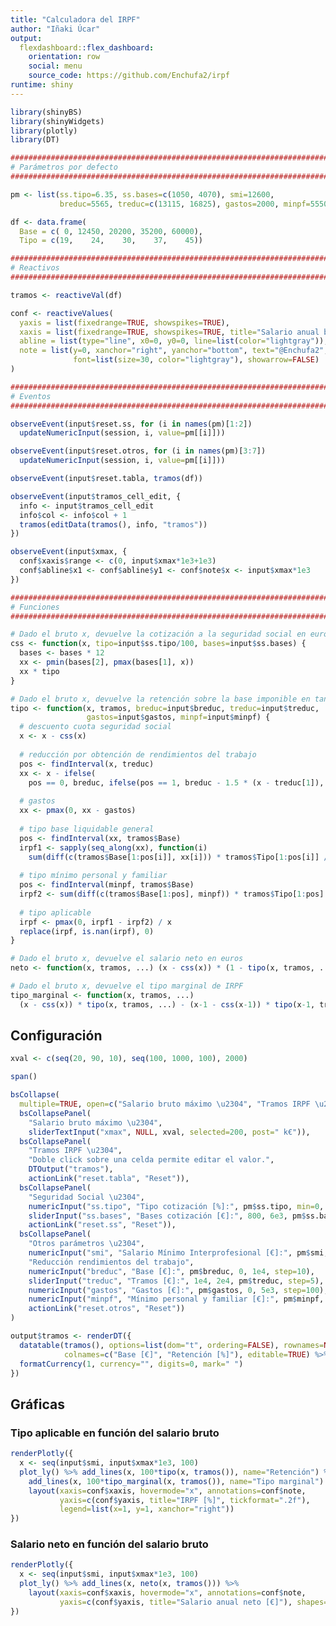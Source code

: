 ```yaml
---
title: "Calculadora del IRPF"
author: "Iñaki Úcar"
output:
  flexdashboard::flex_dashboard:
    orientation: row
    social: menu
    source_code: https://github.com/Enchufa2/irpf
runtime: shiny
---
```


```r
library(shinyBS)
library(shinyWidgets)
library(plotly)
library(DT)

################################################################################
# Parámetros por defecto
################################################################################

pm <- list(ss.tipo=6.35, ss.bases=c(1050, 4070), smi=12600,
           breduc=5565, treduc=c(13115, 16825), gastos=2000, minpf=5550)

df <- data.frame(
  Base = c( 0, 12450, 20200, 35200, 60000),
  Tipo = c(19,    24,    30,    37,    45))

################################################################################
# Reactivos
################################################################################

tramos <- reactiveVal(df)

conf <- reactiveValues(
  yaxis = list(fixedrange=TRUE, showspikes=TRUE),
  xaxis = list(fixedrange=TRUE, showspikes=TRUE, title="Salario anual bruto [€]"),
  abline = list(type="line", x0=0, y0=0, line=list(color="lightgray")),
  note = list(y=0, xanchor="right", yanchor="bottom", text="@Enchufa2",
              font=list(size=30, color="lightgray"), showarrow=FALSE)
)

################################################################################
# Eventos
################################################################################

observeEvent(input$reset.ss, for (i in names(pm)[1:2])
  updateNumericInput(session, i, value=pm[[i]]))

observeEvent(input$reset.otros, for (i in names(pm)[3:7])
  updateNumericInput(session, i, value=pm[[i]]))

observeEvent(input$reset.tabla, tramos(df))

observeEvent(input$tramos_cell_edit, {
  info <- input$tramos_cell_edit
  info$col <- info$col + 1
  tramos(editData(tramos(), info, "tramos"))
})

observeEvent(input$xmax, {
  conf$xaxis$range <- c(0, input$xmax*1e3+1e3)
  conf$abline$x1 <- conf$abline$y1 <- conf$note$x <- input$xmax*1e3
})

################################################################################
# Funciones
################################################################################

# Dado el bruto x, devuelve la cotización a la seguridad social en euros
css <- function(x, tipo=input$ss.tipo/100, bases=input$ss.bases) {
  bases <- bases * 12
  xx <- pmin(bases[2], pmax(bases[1], x))
  xx * tipo
}

# Dado el bruto x, devuelve la retención sobre la base imponible en tanto por 1
tipo <- function(x, tramos, breduc=input$breduc, treduc=input$treduc, 
                 gastos=input$gastos, minpf=input$minpf) {
  # descuento cuota seguridad social
  x <- x - css(x)
  
  # reducción por obtención de rendimientos del trabajo
  pos <- findInterval(x, treduc)
  xx <- x - ifelse(
    pos == 0, breduc, ifelse(pos == 1, breduc - 1.5 * (x - treduc[1]), 0))
  
  # gastos
  xx <- pmax(0, xx - gastos)
  
  # tipo base liquidable general
  pos <- findInterval(xx, tramos$Base)
  irpf1 <- sapply(seq_along(xx), function(i)
    sum(diff(c(tramos$Base[1:pos[i]], xx[i])) * tramos$Tipo[1:pos[i]] / 100))
  
  # tipo mínimo personal y familiar
  pos <- findInterval(minpf, tramos$Base)
  irpf2 <- sum(diff(c(tramos$Base[1:pos], minpf)) * tramos$Tipo[1:pos] / 100)
  
  # tipo aplicable
  irpf <- pmax(0, irpf1 - irpf2) / x
  replace(irpf, is.nan(irpf), 0)
}

# Dado el bruto x, devuelve el salario neto en euros
neto <- function(x, tramos, ...) (x - css(x)) * (1 - tipo(x, tramos, ...))

# Dado el bruto x, devuelve el tipo marginal de IRPF
tipo_marginal <- function(x, tramos, ...)
  (x - css(x)) * tipo(x, tramos, ...) - (x-1 - css(x-1)) * tipo(x-1, tramos, ...)
```

## Configuración {.sidebar data-width=300}

```r
xval <- c(seq(20, 90, 10), seq(100, 1000, 100), 2000)

span()

bsCollapse(
  multiple=TRUE, open=c("Salario bruto máximo \u2304", "Tramos IRPF \u2304"),
  bsCollapsePanel(
    "Salario bruto máximo \u2304",
    sliderTextInput("xmax", NULL, xval, selected=200, post=" k€")),
  bsCollapsePanel(
    "Tramos IRPF \u2304",
    "Doble click sobre una celda permite editar el valor.",
    DTOutput("tramos"),
    actionLink("reset.tabla", "Reset")),
  bsCollapsePanel(
    "Seguridad Social \u2304",
    numericInput("ss.tipo", "Tipo cotización [%]:", pm$ss.tipo, min=0, max=10, step=0.05),
    sliderInput("ss.bases", "Bases cotización [€]:", 800, 6e3, pm$ss.bases, step=10),
    actionLink("reset.ss", "Reset")),
  bsCollapsePanel(
    "Otros parámetros \u2304",
    numericInput("smi", "Salario Mínimo Interprofesional [€]:", pm$smi, min=0, step=50),
    "Reducción rendimientos del trabajo",
    numericInput("breduc", "Base [€]:", pm$breduc, 0, 1e4, step=10),
    sliderInput("treduc", "Tramos [€]:", 1e4, 2e4, pm$treduc, step=5),
    numericInput("gastos", "Gastos [€]:", pm$gastos, 0, 5e3, step=100),
    numericInput("minpf", "Mínimo personal y familiar [€]:", pm$minpf, 0, 1e4, step=50),
    actionLink("reset.otros", "Reset"))
)

output$tramos <- renderDT({
  datatable(tramos(), options=list(dom="t", ordering=FALSE), rownames=NULL,
            colnames=c("Base [€]", "Retención [%]"), editable=TRUE) %>%
  formatCurrency(1, currency="", digits=0, mark=" ")
})
```

## Gráficas

### Tipo aplicable en función del salario bruto

```r
renderPlotly({
  x <- seq(input$smi, input$xmax*1e3, 100)
  plot_ly() %>% add_lines(x, 100*tipo(x, tramos()), name="Retención") %>%
    add_lines(x, 100*tipo_marginal(x, tramos()), name="Tipo marginal") %>%
    layout(xaxis=conf$xaxis, hovermode="x", annotations=conf$note,
           yaxis=c(conf$yaxis, title="IRPF [%]", tickformat=".2f"),
           legend=list(x=1, y=1, xanchor="right"))
})
```

### Salario neto en función del salario bruto

```r
renderPlotly({
  x <- seq(input$smi, input$xmax*1e3, 100)
  plot_ly() %>% add_lines(x, neto(x, tramos())) %>%
    layout(xaxis=conf$xaxis, hovermode="x", annotations=conf$note,
           yaxis=c(conf$yaxis, title="Salario anual neto [€]"), shapes=conf$abline)
})
```
